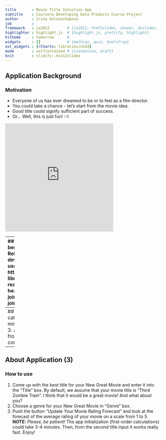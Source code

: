 ```yaml
---
title       : Movie Title Intuition App
subtitle    : Coursera Developing Data Products Course Project 
author      : Irina Goloshchapova
job         : 
framework   : io2012        # {io2012, html5slides, shower, dzslides, ...}
highlighter : highlight.js  # {highlight.js, prettify, highlight}
hitheme     : tomorrow      # 
widgets     : []            # {mathjax, quiz, bootstrap}
ext_widgets : {rCharts: libraries/nvd3}
mode        : selfcontained # {standalone, draft}
knit        : slidify::knit2slides
---
```


## Application Background
### Motivation  
- Everyone of us has ever dreamed to be or to feel as a film director.  
- You could take a chance - let's start from the movie idea.  
- Good title could signify sufficient part of success.  
- Or... Well, this is just fun! :-)  

<iframe src="http://images.clipartof.com/thumbnails/443469-Cartoon-Black-And-White-Outline-Design-Of-A-Movie-Director.jpg" width="350" height="350" scrolling="no" frameBorder="0"></iframe>

---
## About Application (1)
### App Sources  
- [MovieLens 1M Dataset](http://grouplens.org/datasets/movielens/1m/).  
  Stable benchmark dataset. 1 million ratings from 6000 users on 4000 movies. Released 2/2003.  
```r
# pkgs <- c("slidify", "slidifyLibraries", "rCharts")
# devtools::install_github(pkgs, "ramnathv", ref = "dev")
# for images
# ![foo](assets/img/foo.png) 
# useful links
# https://github.com/ramnathv/slidify/issues/407
# https://github.com/ramnathv/slidify/issues/299
require(knitr)
require(rCharts)
library(reshape)
# Top-10 Movies in the MovieLens 1M Dataset
joined.ch <- read.csv("C:/Users/Vladislav/Desktop/R_code/MovieTitleIntuition/joined.csv", header = TRUE, sep = ",")
joined.ch$movieID <- as.integer(joined.ch$movieID)
joined.ch$movieName <- as.character(joined.ch$movieName)
top10 <- joined.ch[order(-joined.ch$rating),][1:10, ] 

joined.md <- melt(top10, id.vars = c("movieName", "movieID", "genre"))

p2 <- nPlot(value ~ movieName, group = 'genre', 
  data = joined.md, 
  type = 'multiBarHorizontalChart'
)
p2$chart(showControls = F)
p2$chart(margin = list(left=110)) 
p2$templates$script <- "http://timelyportfolio.github.io/rCharts_nvd3_templates/chartWithTitle_styled.html"
p2$set(width = 700, height = 350, title = "Top-10 Movies in the MovieLens 1M Dataset")
p2$print('chart1')
# p2
```

---
## About Application (2)
### Calculations
1. We take all movies titles, their genre categories and average ratings from all users.  
2. Then, we perform basic text mining analysis (`package 'tm'`) for the most frequent words in 4000 movies titles.  
3. At this step we train simple `glm` model to predict average rating (on a scale from 1 to 5) by frequent words dataset and the movie genre.
4. And that's it. You could try the new shinyapp [here](https://irinagoloshchapova.shinyapps.io/MovieTitleIntuition). 
   And look at the full code [here](https://github.com/IrinaGoloshchapova/DevDataProd). 

---
## About Application (3)
### How to use
1. Come up with the best title for your New Great Movie and enter it into the "Title" box. By default, we assume that your movie title is "Third Zombie Train". I think that it would be a great movie! And what about you?  
2. Choose a genre for your New Great Movie in "Genre" box.
3. Push the button "Update Your Movie Rating Forecast" and look at the forecast of the average rating of your movie on a scale from 1 to 5.  
   **NOTE:** *Please, be patient!* The app initialization (first-order calculations) could take 3-4 minutes. Then, from the second title input it works really fast. Enjoy!

